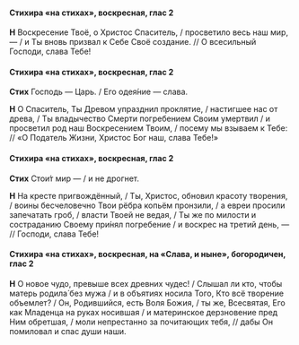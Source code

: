 #### Стихира «на стихах», воскресная, глас 2

**Н** Воскресение Твоё, о Христос Спаситель, / просветило весь наш мир, — / и Ты вновь призвал к Себе Своё создание. // О всесильный Господи, слава Тебе!

#### Стихира «на стихах», воскресная, глас 2

**Стих** Господь — Царь. / Его одея́ние — слава.

**Н** О Спаситель, Ты Древом упразднил проклятие, / настигшее нас от древа, / Ты владычество Смерти погребением Своим умертвил / и просветил род наш Воскресением Твоим, / посему мы взываем к Тебе: // «О Податель Жизни, Христос Бог наш, слава Тебе!»

#### Стихира «на стихах», воскресная, глас 2

**Стих** Стои́т мир — / и не дрогнет.

**Н** На кресте пригвождённый, / Ты, Христос, обновил красоту творения, / воины бесчеловечно Твои рёбра копьём пронзили, / а евреи просили запечатать гроб, / власти Твоей не ведая, / Ты же по милости и состраданию Своему при́нял погребение / и воскрес на третий день, — // Господи, слава Тебе!

#### Стихира «на стихах», воскресная, на «Слава, и ныне», богородичен, глас 2

**Н** О новое чудо, превыше всех древних чудес! / Слышал ли кто, чтобы матерь родила́ без мужа / и в объятиях носила Того, Кто всё творение объемлет? / Он, Родившийся, есть Воля Божия, / ты же, Всесвятая, Его как Младенца на руках носившая / и материнское дерзновение пред Ним обретшая, / моли непрестанно за почитающих тебя, // дабы Он помиловал и спас души наши.
